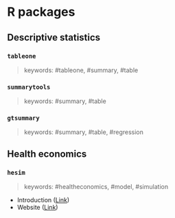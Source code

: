 # R packages

## Descriptive statistics

### `tableone`

>keywords: #tableone, #summary, #table

### `summarytools`

>keywords: #summary, #table

### `gtsummary`

>keywords: #summary, #table, #regression

## Health economics

### `hesim`

> keywords: #healtheconomics, #model, #simulation

* Introduction ([Link](https://cran.r-project.org/web/packages/hesim/vignettes/intro.html))
* Website ([Link](https://hesim-dev.github.io/hesim/))

